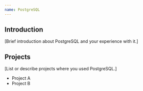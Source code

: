 ```yaml
---
name: PostgreSQL
---
```


## Introduction

[Brief introduction about PostgreSQL and your experience with it.]

## Projects

[List or describe projects where you used PostgreSQL.]
- Project A
- Project B
